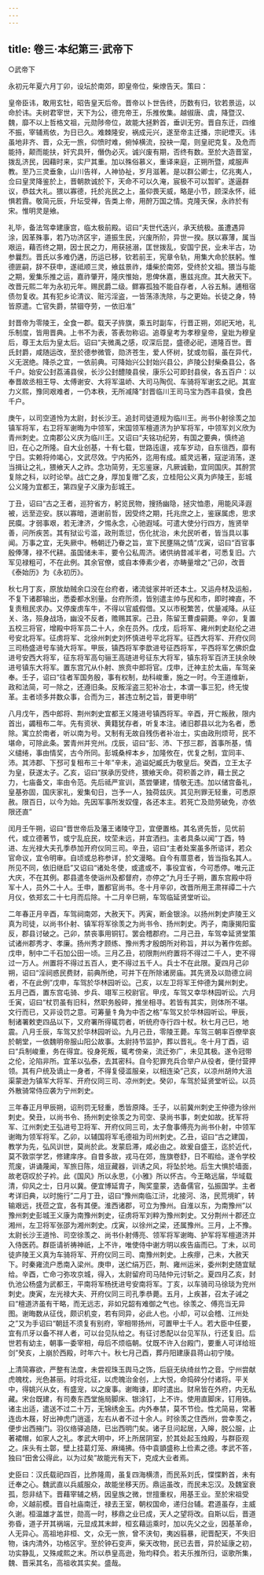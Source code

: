 ```yaml
---
---
---
```

title: 卷三·本纪第三·武帝下
---

○武帝下

永初元年夏六月丁卯，设坛於南郊，即皇帝位，柴燎告天。策曰：

皇帝臣讳，敢用玄牡，昭告皇天后帝。晋帝以卜世告终，历数有归，钦若景运，以命於讳。夫树君宰世，天下为公，德充帝王，乐推攸集。越俶唐、虞，降暨汉、魏，靡不以上哲格文祖，元勋陟帝位，故能大拯黔首，垂训无穷。晋自东迁，四维不振，宰辅焉依，为日已久。难棘隆安，祸成元兴，遂至帝主迁播，宗祀堙灭。讳虽地非齐、晋，众无一旅，仰愤时难，俯悼横流，投袂一麾，则皇祀克复。及危而能持，颠而能扶，奸宄具歼，僭伪必灭。诚兴废有期，否终有数。至於大造晋室，拨乱济民，因藉时来，实尸其重。加以殊俗慕义，重译来庭，正朔所暨，咸服声教。至乃三灵垂象，山川告祥，人神协祉，岁月滋著。是以群公卿士，亿兆夷人，佥曰皇灵降鉴於上，晋朝款诚於下，天命不可以久淹，宸极不可以暂旷。遂逼群议，恭兹大礼。猥以寡德，托於兆民之上，虽仰畏天威，略是小节，顾深永怀，祗惧若霣。敬简元辰，升坛受禅，告类上帝，用酧万国之情。克隆天保，永祚於有宋。惟明灵是飨。

礼毕，备法驾幸建康宫，临太极前殿。诏曰“夫世代迭兴，承天统极。虽遭遇异涂，因革殊事，若乃功济区宇，道振生民，兴废所阶，异世一揆。朕以寡薄，属当艰运，藉否终之期，因士民之力，用获拯溺，匡世拨乱，安国宁民，业未半古，功参曩烈。晋氏以多难仍遘，历运已移，钦若前王，宪章令轨，用集大命於朕躬。惟德匪嗣，辞不获申，遂祗顺三灵，飨兹景祚，燔柴於南郊，受终於文祖。猥当与能之期，爰集乐推之运，嘉祚肇开，隆庆惟始，思俾休嘉，惠兹兆庶。其大赦天下。改晋元熙二年为永初元年。赐民爵二级。鳏寡孤独不能自存者，人谷五斛。逋租宿债勿复收。其有犯乡论清议、赃污淫盗，一皆荡涤洗除，与之更始。长徒之身，特皆原遣。亡官失爵，禁锢夺劳，一依旧准”

封晋帝为零陵王，全食一郡。载天子旍旗，乘五时副车，行晋正朔，郊祀天地，礼乐制度，皆用晋典。上书不为表，答表勿称诏。追尊皇考为孝穆皇帝，皇妣为穆皇后，尊王太后为皇太后。诏曰“夫微禹之感，叹深后昆，盛德必祀，道隆百世。晋氏封爵，咸随运改，至於德参微管，勋济苍生，爱人怀树，犹或勿翦，虽在异代，义无泯绝。降杀之宜，一依前典。可降始兴公封始兴县公，庐陵公封柴桑县公，各千户。始安公封荔浦县侯，长沙公封醴陵县侯，康乐公可即封县侯，各五百户：以奉晋故丞相王导、太傅谢安、大将军温峤、大司马陶侃、车骑将军谢玄之祀。其宣力义熙，豫同艰难者，一仍本秩，无所减降”封晋临川王司马宝为西丰县侯，食邑千户。

庚午，以司空道怜为太尉，封长沙王。追封司徒道规为临川王。尚书仆射徐羡之加镇军将军，右卫将军谢晦为中领军，宋国领军檀道济为护军将军，中领军刘义欣为青州刺史。立南郡公义庆为临川王。又诏曰“夫铭功纪劳，有国之要典，慎终追旧，在心之所隆。自大业创基，十有七载，世路迍邅，戎车岁动，自东徂西，靡有宁日。实赖将帅竭心，文武尽效。宁内拓外，迄用有成。威灵远著，寇逆消荡，遂当揖让之礼，猥飨天人之祚。念功简劳，无忘鉴寐，凡厥诚勤，宜同国庆。其酧赏复除之科，以时论举。战亡之身，厚加复赠”乙亥，立桂阳公义真为庐陵王，彭城公义隆为宜都王，第四皇子义康为彭城王。

丁丑，诏曰“古之王者，巡狩省方，躬览民物，搜扬幽隐，拯灾恤患，用能风泽遐被，远至迩安。朕以寡暗，道谢前哲，因受终之期，托兆庶之上，鉴寐属虑，思求民瘼。才弱事艰，若无津济，夕惕永念，心驰遐域。可遣大使分行四方，旌贤举善，问所疾苦。其有狱讼亏滥，政刑乖愆，伤化扰治，未允民听者，皆当具以事闻。万事之宜，无失厥中。畅朝迁乃眷之旨，宣下民壅隔之情”戊寅，诏曰“百官事殷俸薄，禄不代耕。虽国储未丰，要令公私周济。诸供纳昔减半者，可悉复旧。六军见禄粗可，不在此例。其余官僚，或自本俸素少者，亦畴量增之”己卯，改晋《泰始历》为《永初历》。

秋七月丁亥，原放劫贼余口没在台府者，诸流徙家并听还本土。又运舟材及运船，不复下诸郡输出，悉委都水别量。台府所须，皆别遣主帅与民和市，即时裨直，不复责租民求办。又停废虏车牛，不得以官威假借。又以市税繁苦，优量减降。从征关、洛，殒身战场，幽没不反者，赡赐其家。己丑，陈留王曹虔嗣薨。辛卯，复置五校三将官，增殿中将军员二十人，余在员外。戊戌，后将军、雍州刺史赵伦之进号安北将军。征虏将军、北徐州刺史刘怀慎进号平北将军。征西大将军、开府仪同三司杨盛进号车骑大将军。甲辰，镇西将军李歆进号征西将军，平西将军乞佛炽盘进号安西大将军，征东将军高句骊王高琏进号征东大将军，镇东将军百济王扶余映进号镇东大将军。置东宫冗从仆射、旅贲中郎将官。戊申，迁神主於太庙，车驾亲奉。壬子，诏曰“往者军国务殷，事有权制，劫科峻重，施之一时。今王道维新，政和法简，可一除之，还遵旧条。反叛淫盗三犯补冶士，本谓一事三犯，终无悛革。主者顷多并数众事，合而为三，甚违立制之旨，普更申明”

八月戊午，西中郎将、荆州刺史宜都王义隆进号镇西将军。辛酉，开亡叛赦，限内首出，蠲租布二年。先有资状、黄籍犹存者，听复本注。诸旧郡县以北为名者，悉除。寓立於南者，听以南为号。又制有无故自残伤者补冶士，实由政刑烦苛，民不堪命，可除此条。罢青州并兖州。戊辰，诏曰“彭、沛、下邳三郡，首事所基，情义缱绻，事由情奖，古今所同。彭城桑梓本乡，加隆攸在，优复之制，宜同丰、沛。其沛郡、下邳可复租布三十年”辛未，追谥妃臧氏为敬皇后。癸酉，立王太子为皇，获遂太子。乙亥，诏曰“朕承历受终，猥飨天命。荷积善之祚，藉士民之力，七庙备文，率由令范。先后祗严宣训，蒸尝肇建，情敬无违。加以储宫备礼，皇基弥固，国庆家礼，爰集旬日，岂予一人，独荷兹庆。其见刑罪无轻重，可悉原赦。限百日，以今为始。先因军事所发奴僮，各还本主。若死亡及勋劳破免，亦依限还直”

闰月壬午朔，诏曰“晋世帝后及藩王诸陵守卫，宜便置格。其名贤先哲，见优前代，或立德著节，或宁乱庇民，坟茔未远，并宜洒扫。主者具条以闻”丁酉，特进、左光禄大夫孔季恭加开府仪同三司。辛丑，诏曰“主者处案虽多所谘详，若众官命议，宜令明审。自顷或总称参详，於文漫略。自今有厝意者，皆当指名其人。所见不同，依旧继启”又诏曰“诸处冬使，或遣或不，事役宜省，今可悉停。唯元正大庆，不在其例。郡县遣冬使诣州及都督府，亦停之”九月壬子朔，置东宫殿中将军十人，员外二十人。壬申，置都官尚书。冬十月辛卯，改晋所用王肃祥禫二十六月仪，依郑玄二十七月而后除。十二月辛巳朔，车驾临延贤堂听讼。

二年春正月辛酉，车驾祠南郊，大赦天下。丙寅，断金银涂。以扬州刺史庐陵王义真为司徒，以尚书仆射、镇军将军徐羡之为尚书令、扬州刺史。丙子，南康揭阳蛮反，郡县讨破之。己卯，禁丧事用铜钉。罢会稽郡府。二月己丑，车驾幸延贤堂策试诸州郡秀才、孝廉。扬州秀才顾练、豫州秀才殷朗所对称旨，并以为著作佐郎。戊申，制中二千石加公田一顷。三月乙丑，初限荆州府置将不得过二千人，吏不得过一万人。州置将不得过五百人，吏不得过五千人。兵士不在此限。夏四月己卯朔，诏曰“淫祠惑民费财，前典所绝，可并下在所除诸房庙。其先贤及以勋德立祠者，不在此例”戊申，车驾於华林园听讼。己亥，以左卫将军王仲德为冀州刺史。五月己酉，置东宫屯骑、步兵、翊军三校尉官。甲戌，车驾又幸华林园听讼。六月壬寅，诏曰“杖罚虽有旧科，然职务殷碎，推坐相寻。若皆有其实，则体所不堪。文行而已，又非设罚之意。可筹量牜角为中否之格”车驾又於华林园听讼。甲辰，制诸署敕吏四品以下，又府署所得辄罚者，听统府寺行四十杖。秋七月己巳，地震。八月壬辰，车驾又於华林园听讼。九月己丑，零陵王薨。车驾三朝率百僚举哀於朝堂，一依魏明帝服山阳公故事。太尉持节监护，葬以晋礼。冬十月丁酉，诏曰“兵制峻重，务在得宜。役身死叛，辄考傍亲，流迁弥广，未见其极。遂令冠带之伦，沦陷非所。宜革以弘泰，去其密科。自今犯罪充兵合举户从役者，便付营押领。其有户统及谪止一身者，不得复侵滥服亲，以相连染”己亥，以凉州胡帅大沮渠蒙逊为镇军大将军、开府仪同三司、凉州刺史。癸卯，车驾於延贤堂听讼。以员外散骑常侍应袭为宁州刺史。

三年春正月甲辰朔，诏刑罚无轻重，悉皆原降。壬子，以前冀州刺史王仲德为徐州刺史。癸丑，以尚书令、扬州刺史徐羡之为司空、录尚书事，刺史如故。抚军将军、江州刺史王弘进号卫将军、开府仪同三司，太子詹事傅亮为尚书仆射，中领军谢晦为领军将军。乙卯，以辅国将军毛德祖为司州刺史。乙丑，诏曰“古之建国，教学为先，弘风训世，莫尚於此。发蒙启滞，咸必由之。故爰自盛王，迄於近代，莫不敦崇学艺，修建庠序。自昔多故，戎马在郊，旌旗卷舒，日不暇给。遂令学校荒废，讲诵蔑闻，军旅日陈，俎豆藏器，训诱之风，将坠於地。后生大惧於墙面，故老窃叹於子衿。此《国风》所以永思，《小雅》所以怀古。今王略远届，华域载清，仰风之士，日月以冀。便宜博延胄子，陶奖童蒙，选备儒官，弘振国学。主者考详旧典，以时施行”二月丁丑，诏曰“豫州南临江浒，北接河、洛，民荒境旷，转输艰远，抚莅之宜，各有其便。淮西诸郡，可立为豫州。自淮以东，为南豫州”以豫州刺史彭城王义康为南豫州刺史，征虏将军刘粹为豫州刺史。又分荆州十郡还立湘州，左卫将军张邵为湘州刺史。戊寅，以徐州之梁，还属豫州。三月，上不豫。太尉长沙王道怜、司空徐羡之、尚书仆射傅亮、领军将军谢晦、护军将军檀道济并入侍医药。群臣请祈祷神祇，上不许，唯使侍中谢方明以疾告庙而已。丁未，以司徒庐陵王义真为车骑将军、开府仪同三司、南豫州刺史。上疾瘳，己未，大赦天下。时秦雍流户悉南入梁州。庚申，送纻绢万匹，荆、雍州运米，委州刺史随宜赋给。辛酉，亡命刁弥攻京城，得入，太尉留府司马陆仲元讨斩之。夏四月乙亥，封仇池公杨盛为武都王，平南将军杨抚进号安南将军。丁亥，以车骑司马徐琰为兖州刺史。庚寅，左光禄大夫、开府仪同三司孔季恭薨。五月，上疾甚，召太子诫之曰“檀道济虽有干略，而无远志，非如兄韶有难御之气也。徐羡之、傅亮当无异图。谢晦数从征伐，颇识机变，若有同异，必此人也。小却，可以会稽、江州处之”又为手诏曰“朝廷不须复有别府，宰相带扬州，可置甲士千人。若大臣中任要，宜有爪牙以备不祥人者，可以台见队给之。有征讨悉配以台见军队，行还复旧。后世若有幼主，朝事一委宰相，母后不烦临朝。仗既不许入台殿门，要重人可详给班剑”癸亥，上崩於西殿，时年六十。秋七月己酉，葬丹阳建康县蒋山初宁陵。

上清简寡欲，严整有法度，未尝视珠玉舆马之饰，后庭无纨绮丝竹之音。宁州尝献虎魄枕，光色甚丽。时将北征，以虎魄治金创，上大悦，命捣碎分付诸将。平关中，得姚兴从女，有盛宠，以之废事。谢晦谏，即时遣出。财帛皆在外府，内无私藏。宋台既建，有司奏东西堂施局脚床、银涂钉，上不许。使用直脚床，钉用铁。诸主出适，遣送不过二十万，无锦绣金玉。内外奉禁，莫不节俭。性尤简易，常著连齿木屐，好出神虎门逍遥，左右从者不过十余人。时徐羡之住西州，尝幸羡之，便步出西掖门。羽仪络驿追随，已出西明门矣。诸子旦问起居，入皞，脱公服，止著裙帽，如家人之礼。孝武大明中，坏上所居阴室，於其处起玉烛殿，与群臣观之。床头有土鄣，壁上挂葛灯笼、麻绳拂。侍中袁顗盛称上俭素之德。孝武不答，独曰“田舍公得此，以为过矣”故能光有天下，克成大业者焉。

史臣曰：汉氏载祀四百，比胙隆周，虽复四海横溃，而民系刘氏，惵惵黔首，未有迁奉之心。魏武直以兵威服众，故能坐移天历。鼎运虽改，而民未忘汉。及魏室衰孤，怨非结下。晋藉宰辅之柄，因皇族之微，世擅重权，用基王业。至於宋祖受命，义越前模。晋自社庙南迁，禄去王室，朝权国命，递归台辅。君道虽存，主威久谢。桓温雄才盖世，勋高一时，移鼎之业已成，天人之望将改。自斯以后，晋道弥昏，道子开其祸端，元显成其末衅，桓玄藉运乘时，加以先父之业，因基革命，人无异心。高祖地非桓、文，众无一旅，曾不浃旬，夷凶翦暴，祀晋配天，不失旧物，诛内清外，功格区宇。至於钟石变声，柴天改物，民已去晋，异於延康之初，功实静乱，又殊咸熙之末。所以恭皇高逊，殆均释负。若夫乐推所归，讴歌所集，魏、晋采其名，高祖收其实矣。盛哉。

